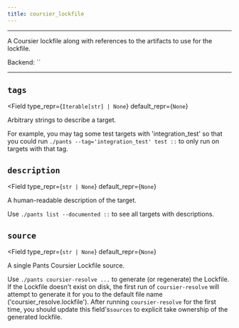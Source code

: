 ```yaml
---
title: coursier_lockfile
---
```



---

A Coursier lockfile along with references to the artifacts to use for the lockfile.

Backend: <span className="color--primary">``</span>

---

<span className={styles.options}>


## `tags`

<Field
    type_repr={`Iterable[str] | None`}
    default_repr={`None`}
>

Arbitrary strings to describe a target.

For example, you may tag some test targets with &#x27;integration_test&#x27; so that you could run `./pants --tag='integration_test' test ::` to only run on targets with that tag.

</Field>

## `description`

<Field
    type_repr={`str | None`}
    default_repr={`None`}
>

A human-readable description of the target.

Use `./pants list --documented ::` to see all targets with descriptions.

</Field>

## `source`

<Field
    type_repr={`str | None`}
    default_repr={`None`}
>

A single Pants Coursier Lockfile source.

Use `./pants coursier-resolve ...` to generate (or regenerate) the Lockfile. If the Lockfile doesn&#x27;t exist on disk, the first run of `coursier-resolve` will attempt to generate it for you to the default file name (&#x27;coursier_resolve.lockfile&#x27;). After running `coursier-resolve` for the first time, you should update this field&#x27;s`sources` to explicit take ownership of the generated lockfile.

</Field>

</span>
